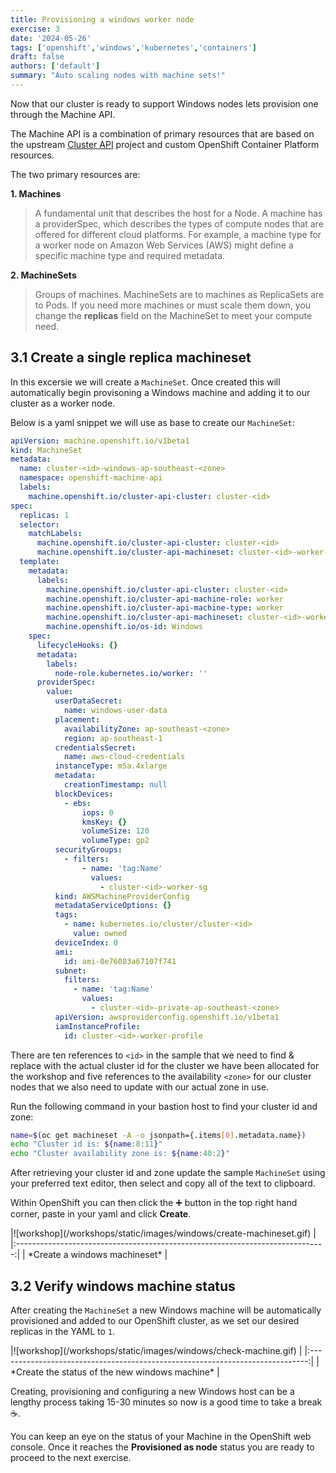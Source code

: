 ```yaml
---
title: Provisioning a windows worker node
exercise: 3
date: '2024-05-26'
tags: ['openshift','windows','kubernetes','containers']
draft: false
authors: ['default']
summary: "Auto scaling nodes with machine sets!"
---
```



Now that our cluster is ready to support Windows nodes lets provision one through the Machine API.

The Machine API is a combination of primary resources that are based on the upstream [Cluster API](https://github.com/kubernetes-sigs/cluster-api) project and custom OpenShift Container Platform resources.

The two primary resources are:

**1. Machines**

> A fundamental unit that describes the host for a Node. A machine has a providerSpec, which describes the types of compute nodes that are offered for different cloud platforms. For example, a machine type for a worker node on Amazon Web Services (AWS) might define a specific machine type and required metadata.

**2. MachineSets**

> Groups of machines. MachineSets are to machines as ReplicaSets are to Pods. If you need more machines or must scale them down, you change the **replicas** field on the MachineSet to meet your compute need.


## 3.1 Create a single replica machineset

In this excersie we will create a `MachineSet`. Once created this will automatically begin provisoning a Windows machine and adding it to our cluster as a worker node.

Below is a yaml snippet we will use as base to create our `MachineSet`:

```yaml
apiVersion: machine.openshift.io/v1beta1
kind: MachineSet
metadata:
  name: cluster-<id>-windows-ap-southeast-<zone>
  namespace: openshift-machine-api
  labels:
    machine.openshift.io/cluster-api-cluster: cluster-<id>
spec:
  replicas: 1
  selector:
    matchLabels:
      machine.openshift.io/cluster-api-cluster: cluster-<id>
      machine.openshift.io/cluster-api-machineset: cluster-<id>-worker-ap-southeast-<zone>
  template:
    metadata:
      labels:
        machine.openshift.io/cluster-api-cluster: cluster-<id>
        machine.openshift.io/cluster-api-machine-role: worker
        machine.openshift.io/cluster-api-machine-type: worker
        machine.openshift.io/cluster-api-machineset: cluster-<id>-worker-ap-southeast-<zone>
        machine.openshift.io/os-id: Windows
    spec:
      lifecycleHooks: {}
      metadata:
        labels:
          node-role.kubernetes.io/worker: ''
      providerSpec:
        value:
          userDataSecret:
            name: windows-user-data
          placement:
            availabilityZone: ap-southeast-<zone>
            region: ap-southeast-1
          credentialsSecret:
            name: aws-cloud-credentials
          instanceType: m5a.4xlarge
          metadata:
            creationTimestamp: null
          blockDevices:
            - ebs:
                iops: 0
                kmsKey: {}
                volumeSize: 120
                volumeType: gp2
          securityGroups:
            - filters:
                - name: 'tag:Name'
                  values:
                    - cluster-<id>-worker-sg
          kind: AWSMachineProviderConfig
          metadataServiceOptions: {}
          tags:
            - name: kubernetes.io/cluster/cluster-<id>
              value: owned
          deviceIndex: 0
          ami:
            id: ami-0e76083a67107f741
          subnet:
            filters:
              - name: 'tag:Name'
                values:
                  - cluster-<id>-private-ap-southeast-<zone>
          apiVersion: awsproviderconfig.openshift.io/v1beta1
          iamInstanceProfile:
            id: cluster-<id>-worker-profile
```

There are ten references to `<id>` in the sample that we need to find & replace with the actual cluster id for the cluster we have been allocated for the workshop and five references to the availability `<zone>` for our cluster nodes that we also need to update with our actual zone in use.

Run the following command in your bastion host to find your cluster id and zone:

```bash
name=$(oc get machineset -A -o jsonpath={.items[0].metadata.name})
echo "Cluster id is: ${name:8:11}"
echo "Cluster availability zone is: ${name:40:2}"
```

After retrieving your cluster id and zone update the sample `MachineSet` using your preferred text editor, then select and copy all of the text to clipboard.

Within OpenShift you can then click the ➕ button in the top right hand corner, paste in your yaml and click **Create**. 

<Zoom>
|![workshop](/workshops/static/images/windows/create-machineset.gif)            | 
|:-----------------------------------------------------------------------------:|
| *Create a windows machineset*                                                 |
</Zoom>


## 3.2 Verify windows machine status

After creating the `MachineSet` a new Windows machine will be automatically provisioned and added to our OpenShift cluster, as we set our desired replicas in the YAML to `1`.

<Zoom>
|![workshop](/workshops/static/images/windows/check-machine.gif)                | 
|:-----------------------------------------------------------------------------:|
| *Create the status of the new windows machine*                                |
</Zoom>

Creating, provisioning and configuring a new Windows host can be a lengthy process taking 15-30 minutes so now is a good time to take a break ☕.

You can keep an eye on the status of your Machine in the OpenShift web console. Once it reaches the **Provisioned as node** status you are ready to proceed to the next exercise.

